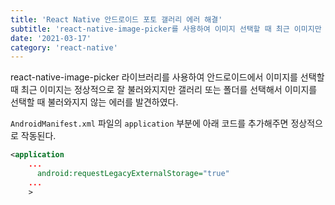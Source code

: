 ```yaml
---
title: 'React Native 안드로이드 포토 갤러리 에러 해결'
subtitle: 'react-native-image-picker를 사용하여 이미지 선택할 때 최근 이미지만 선택되고 다른 갤러리, 폴더에서 이미지 선택이 안될때 해결 방법'
date: '2021-03-17'
category: 'react-native'
---
```


react-native-image-picker 라이브러리를 사용하여 안드로이드에서 이미지를 선택할 때 최근 이미지는 정상적으로 잘 불러와지지만 갤러리 또는 폴더를 선택해서 이미지를 선택할 때 불러와지지 않는 에러를 발견하였다.

`AndroidManifest.xml` 파일의 `application` 부분에 아래 코드를 추가해주면 정상적으로 작동된다.

```xml
<application
    ...
      android:requestLegacyExternalStorage="true"
    ...
    >
```
